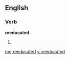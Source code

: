 ==English==

===Verb===
'''reeducated'''

# {{past of|[[reeducate]]}}

[[mg:reeducated]]
[[vi:reeducated]]